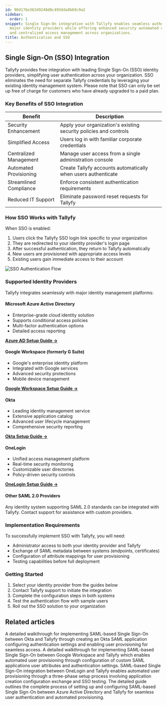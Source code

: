 ```yaml
---
id: 90d176e363d9248d0c493dda8b69c9a2
sidebar:
  order: 1
snippet: Single Sign-On integration with Tallyfy enables seamless authentication through
  major identity providers while offering enhanced security automated user provisioning
  and centralized access management across organizations.
title: Authentication and SSO
---
```


## Single Sign-On (SSO) Integration

Tallyfy provides free integration with leading Single Sign-On (SSO) identity providers, simplifying user authentication across your organization. SSO eliminates the need for separate Tallyfy credentials by leveraging your existing identity management system. Please note that SSO can only be set up free of charge for customers who have already upgraded to a paid plan.

### Key Benefits of SSO Integration

| Benefit | Description |
|---------|-------------|
| Security Enhancement | Apply your organization's existing security policies and controls |
| Simplified Access | Users log in with familiar corporate credentials |
| Centralized Management | Manage user access from a single administration console |
| Automated Provisioning | Create Tallyfy accounts automatically when users authenticate |
| Streamlined Compliance | Enforce consistent authentication requirements |
| Reduced IT Support | Eliminate password reset requests for Tallyfy |

### How SSO Works with Tallyfy

When SSO is enabled:

1. Users click the Tallyfy SSO login link specific to your organization
2. They are redirected to your identity provider's login page
3. After successful authentication, they return to Tallyfy automatically
4. New users are provisioned with appropriate access levels
5. Existing users gain immediate access to their account

![SSO Authentication Flow](https://screenshots.tallyfy.com/tallyfy-sso-flow.png)

### Supported Identity Providers

Tallyfy integrates seamlessly with major identity management platforms:

#### Microsoft Azure Active Directory
- Enterprise-grade cloud identity solution
- Supports conditional access policies
- Multi-factor authentication options
- Detailed access reporting

[**Azure AD Setup Guide →**](/products/pro/integrations/authentication/how-to-integrate-azure-ad-samlsso-with-tallyfy/)

#### Google Workspace (formerly G Suite)
- Google's enterprise identity platform
- Integrated with Google services
- Advanced security protections
- Mobile device management

[**Google Workspace Setup Guide →**](/products/pro/integrations/authentication/how-to-integrate-google-suite-samlsso-with-tallyfy/)

#### Okta
- Leading identity management service
- Extensive application catalog
- Advanced user lifecycle management
- Comprehensive security reporting

[**Okta Setup Guide →**](/products/pro/integrations/authentication/how-to-integrate-okta-samlsso-with-tallyfy/)

#### OneLogin
- Unified access management platform
- Real-time security monitoring
- Customizable user directories
- Policy-driven security controls

[**OneLogin Setup Guide →**](/products/pro/integrations/authentication/how-to-integrate-onelogin-samlsso-with-tallyfy/)

#### Other SAML 2.0 Providers
Any identity system supporting SAML 2.0 standards can be integrated with Tallyfy. Contact support for assistance with custom providers.

### Implementation Requirements

To successfully implement SSO with Tallyfy, you will need:

- Administrator access to both your identity provider and Tallyfy
- Exchange of SAML metadata between systems (endpoints, certificates)
- Configuration of attribute mappings for user provisioning
- Testing capabilities before full deployment

### Getting Started

1. Select your identity provider from the guides below
2. Contact Tallyfy support to initiate the integration
3. Complete the configuration steps in both systems
4. Test the authentication flow with sample users
5. Roll out the SSO solution to your organization


<PageTree />


## Related articles
<CardGrid>
<LinkTitleCard header="<b>Authentication > Integrate Okta</b>" href="/products/pro/integrations/authentication/how-to-integrate-okta-samlsso-with-tallyfy/" > A detailed walkthrough for implementing SAML-based Single Sign-On between Okta and Tallyfy through creating an Okta SAML application configuring authentication settings and enabling user provisioning for seamless access. </LinkTitleCard>
<LinkTitleCard header="<b>Authentication > Integrate Google Suite</b>" href="/products/pro/integrations/authentication/how-to-integrate-google-suite-samlsso-with-tallyfy/" > A detailed walkthrough for implementing SAML-based Single Sign-On between Google Workspace and Tallyfy which enables automated user provisioning through configuration of custom SAML applications user attributes and authentication settings. </LinkTitleCard>
<LinkTitleCard header="<b>Authentication > Integrate OneLogin</b>" href="/products/pro/integrations/authentication/how-to-integrate-onelogin-samlsso-with-tallyfy/" > SAML-based Single Sign-On integration between OneLogin and Tallyfy enables automated user provisioning through a three-phase setup process involving application creation configuration exchange and SSO testing. </LinkTitleCard>
<LinkTitleCard header="<b>Authentication > Integrate Azure AD</b>" href="/products/pro/integrations/authentication/how-to-integrate-azure-ad-samlsso-with-tallyfy/" > The detailed guide outlines the complete process of setting up and configuring SAML-based Single Sign-On between Azure Active Directory and Tallyfy for seamless user authentication and automated provisioning. </LinkTitleCard>
</CardGrid>